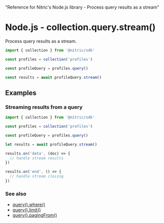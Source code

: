   "Reference for Nitric's Node.js library - Process query results as a stream"

# Node.js - collection.query.stream()

Process query results as a stream.

```javascript
import { collection } from '@nitric/sdk'

const profiles = collection('profiles')

const profileQuery = profiles.query()

const results = await profileQuery.stream()
```

## Examples

### Streaming results from a query

```javascript
import { collection } from '@nitric/sdk'

const profiles = collection('profiles')

const profileQuery = profiles.query()

let results = await profileQuery.stream()

results.on('data', (doc) => {
  // handle stream results
})

results.on('end', () => {
  // handle stream closing
})
```

### See also

- [query().where()](./collection-query-where)
- [query().limit()](./collection-query-limit)
- [query().pagingFrom()](./collection-query-pagingfrom)
